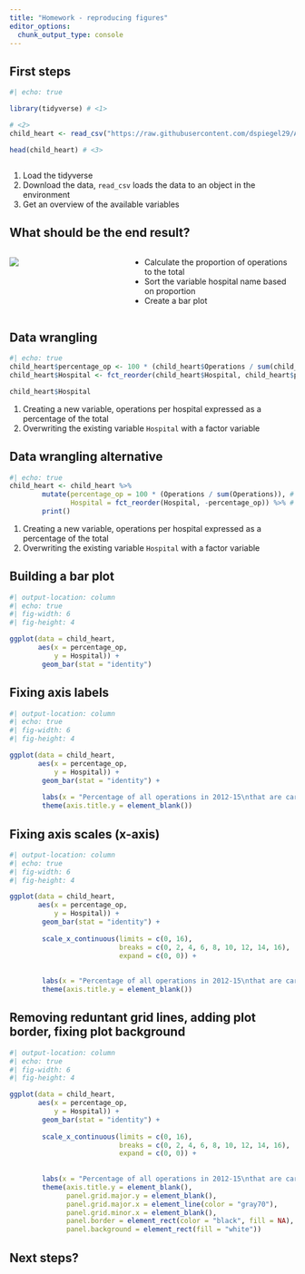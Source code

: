 ```yaml
---
title: "Homework - reproducing figures"
editor_options: 
  chunk_output_type: console
---
```


## First steps

```r
#| echo: true

library(tidyverse) # <1>

# <2> 
child_heart <- read_csv("https://raw.githubusercontent.com/dspiegel29/ArtofStatistics/master/01-1-2-3-child-heart-survival-times/01-1-child-heart-survival-x.csv")

head(child_heart) # <3>



```

1. Load the tidyverse
2. Download the data, `read_csv` loads the data to an object in the environment
3. Get an overview of the available variables

## What should be the end result?

:::: {.columns}

::: {.column width="40%"}

![](img/spiegelhalter1-3.png)

:::


::: {.column width="60%"}

- Calculate the proportion of operations to the total
- Sort the variable hospital name based on proportion
- Create a bar plot

:::

::::


## Data wrangling

```r
#| echo: true
child_heart$percentage_op <- 100 * (child_heart$Operations / sum(child_heart$Operations)) # <1>
child_heart$Hospital <- fct_reorder(child_heart$Hospital, child_heart$percentage_op)  # <2>

child_heart$Hospital

```

1. Creating a new variable, operations per hospital expressed as a percentage of the total
2. Overwriting the existing variable `Hospital` with a factor variable


## Data wrangling alternative

```r
#| echo: true
child_heart <- child_heart %>%
        mutate(percentage_op = 100 * (Operations / sum(Operations)), # <1>
               Hospital = fct_reorder(Hospital, -percentage_op)) %>% # <2>
        print()

```

1. Creating a new variable, operations per hospital expressed as a percentage of the total
2. Overwriting the existing variable `Hospital` with a factor variable


## Building a bar plot




```r
#| output-location: column
#| echo: true
#| fig-width: 6
#| fig-height: 4

ggplot(data = child_heart, 
       aes(x = percentage_op, 
           y = Hospital)) + 
        geom_bar(stat = "identity")


```

## Fixing axis labels

```r
#| output-location: column
#| echo: true
#| fig-width: 6
#| fig-height: 4

ggplot(data = child_heart, 
       aes(x = percentage_op, 
           y = Hospital)) + 
        geom_bar(stat = "identity") + 
        
        labs(x = "Percentage of all operations in 2012-15\nthat are carried out in each hospital") + 
        theme(axis.title.y = element_blank())


```

## Fixing axis scales (x-axis)

```r
#| output-location: column
#| echo: true
#| fig-width: 6
#| fig-height: 4

ggplot(data = child_heart, 
       aes(x = percentage_op, 
           y = Hospital)) + 
        geom_bar(stat = "identity") + 
        
        scale_x_continuous(limits = c(0, 16), 
                           breaks = c(0, 2, 4, 6, 8, 10, 12, 14, 16), 
                           expand = c(0, 0)) +
        
        
        labs(x = "Percentage of all operations in 2012-15\nthat are carried out in each hospital") + 
        theme(axis.title.y = element_blank())


```

## Removing reduntant grid lines, adding plot border, fixing plot background 

```r
#| output-location: column
#| echo: true
#| fig-width: 6
#| fig-height: 4

ggplot(data = child_heart, 
       aes(x = percentage_op, 
           y = Hospital)) + 
        geom_bar(stat = "identity") + 
        
        scale_x_continuous(limits = c(0, 16), 
                           breaks = c(0, 2, 4, 6, 8, 10, 12, 14, 16), 
                           expand = c(0, 0)) +
        
        
        labs(x = "Percentage of all operations in 2012-15\nthat are carried out in each hospital") + 
        theme(axis.title.y = element_blank(), 
              panel.grid.major.y = element_blank(), 
              panel.grid.major.x = element_line(color = "gray70"), 
              panel.grid.minor.x = element_blank(), 
              panel.border = element_rect(color = "black", fill = NA), 
              panel.background = element_rect(fill = "white"))


```

## Next steps?


